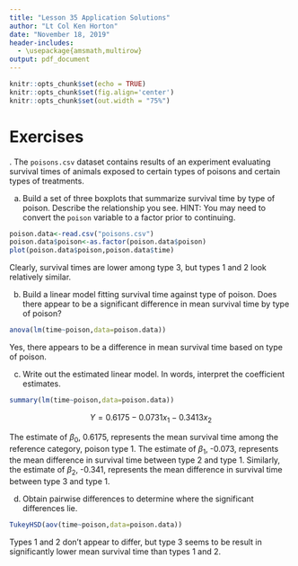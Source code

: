 ```yaml
---
title: "Lesson 35 Application Solutions"
author: "Lt Col Ken Horton"
date: "November 18, 2019"
header-includes: 
  - \usepackage{amsmath,multirow}
output: pdf_document
---
```


```r
knitr::opts_chunk$set(echo = TRUE)
knitr::opts_chunk$set(fig.align='center')
knitr::opts_chunk$set(out.width = "75%")
```


\newcommand{\E}{\mbox{E}}
\newcommand{\Var}{\mbox{Var}}
\newcommand{\Cov}{\mbox{Cov}}
\newcommand{\Prob}{\mbox{P}}
\newcommand*\diff{\mathop{}\!\mathrm{d}}

# Exercises

\indent 1. The `poisons.csv` dataset contains results of an experiment evaluating survival times of animals exposed to certain types of poisons and certain types of treatments.

a) Build a set of three boxplots that summarize survival time by type of poison. Describe the relationship you see. HINT: You may need to convert the `poison` variable to a factor prior to continuing. 
```r
poison.data<-read.csv("poisons.csv")
poison.data$poison<-as.factor(poison.data$poison)
plot(poison.data$poison,poison.data$time)
```

Clearly, survival times are lower among type 3, but types 1 and 2 look relatively similar. 

b) Build a linear model fitting survival time against type of poison. Does there appear to be a significant difference in mean survival time by type of poison? 

```r
anova(lm(time~poison,data=poison.data))
```

Yes, there appears to be a difference in mean survival time based on type of poison. 

c) Write out the estimated linear model. In words, interpret the coefficient estimates. 
```r
summary(lm(time~poison,data=poison.data))
```

$$
Y=0.6175 - 0.0731x_1 - 0.3413x_2
$$

The estimate of $\beta_0$, 0.6175, represents the mean survival time among the reference category, poison type 1. The estimate of $\beta_1$, -0.073, represents the mean difference in survival time between type 2 and type 1. Similarly, the estimate of $\beta_2$, -0.341, represents the mean difference in survival time between type 3 and type 1. 

d) Obtain pairwise differences to determine where the significant differences lie. 
```r
TukeyHSD(aov(time~poison,data=poison.data))
```

Types 1 and 2 don't appear to differ, but type 3 seems to be result in significantly lower mean survival time than types 1 and 2. 


